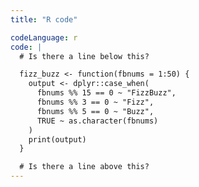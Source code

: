 ```yaml
---
title: "R code"

codeLanguage: r
code: |
  # Is there a line below this?

  fizz_buzz <- function(fbnums = 1:50) {
    output <- dplyr::case_when(
      fbnums %% 15 == 0 ~ "FizzBuzz",
      fbnums %% 3 == 0 ~ "Fizz",
      fbnums %% 5 == 0 ~ "Buzz",
      TRUE ~ as.character(fbnums)
    )
    print(output)
  }

  # Is there a line above this?
---
```

